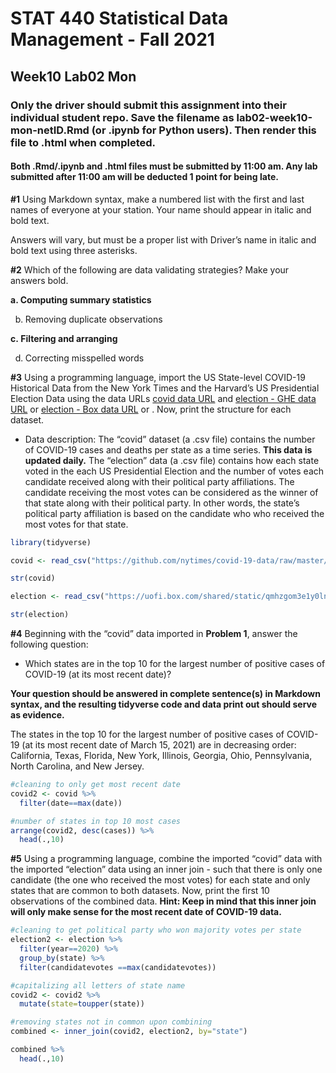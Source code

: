 # STAT 440 Statistical Data Management - Fall 2021
## Week10 Lab02 Mon
### Only the driver should submit this assignment into their individual student repo. Save the filename as lab02-week10-mon-netID.Rmd (or .ipynb for Python users). Then render this file to .html when completed. 
#### Both .Rmd/.ipynb and .html files must be submitted by 11:00 am. Any lab submitted after 11:00 am will be deducted 1 point for being late.

**#1** Using Markdown syntax, make a numbered list with the first and last names of everyone at your station. Your name should appear in italic and bold text.

Answers will vary, but must be a proper list with Driver's name in italic and bold text using three asterisks.

**#2** Which of the following are data validating strategies? Make your answers bold.

**a. Computing summary statistics**

b. Removing duplicate observations

**c. Filtering and arranging**

d. Correcting misspelled words

**#3** Using a programming language, import the US State-level COVID-19 Historical Data from the New York Times and the Harvard's US Presidential Election Data using the data URLs [covid data URL](https://github.com/nytimes/covid-19-data/raw/master/us-states.csv) and [election - GHE data URL](https://github-dev.cs.illinois.edu/stat440-fa21/stat440-fa21-course-content/raw/master/data/us-presidential-election-data.csv) or [election - Box data URL](https://uofi.box.com/shared/static/qmhzgom3e1y0lnqd720rnbhp34xyfd6d.csv) or . Now, print the structure for each dataset.

- Data description: The "covid" dataset (a .csv file) contains the number of COVID-19 cases and deaths per state as a time series. **This data is updated daily.** The "election" data (a .csv file) contains how each state voted in the each US Presidential Election and the number of votes each candidate received along with their political party affiliations. The candidate receiving the most votes can be considered as the winner of that state along with their political party. In other words, the state's political party affiliation is based on the candidate who who received the most votes for that state.

```r
library(tidyverse)

covid <- read_csv("https://github.com/nytimes/covid-19-data/raw/master/us-states.csv")

str(covid)

election <- read_csv("https://uofi.box.com/shared/static/qmhzgom3e1y0lnqd720rnbhp34xyfd6d.csv")

str(election)
```

**#4** Beginning with the "covid" data imported in **Problem 1**, answer the following question:

- Which states are in the top 10 for the largest number of positive cases of COVID-19 (at its most recent date)? 

**Your question should be answered in complete sentence(s) in Markdown syntax, and the resulting tidyverse code and data print out should serve as evidence.**

The states in the top 10 for the largest number of positive cases of COVID-19 (at its most recent date of March 15, 2021) are in decreasing order: California, Texas, Florida, New York, Illinois, Georgia, Ohio, Pennsylvania, North Carolina, and New Jersey.

```r
#cleaning to only get most recent date
covid2 <- covid %>% 
  filter(date==max(date))

#number of states in top 10 most cases
arrange(covid2, desc(cases)) %>% 
  head(.,10)
```

**#5** Using a programming language, combine the imported "covid" data with the imported "election" data using an inner join - such that there is only one candidate (the one who received the most votes) for each state and only states that are common to both datasets. Now, print the first 10 observations of the combined data. **Hint: Keep in mind that this inner join will only make sense for the most recent date of COVID-19 data.**

```r
#cleaning to get political party who won majority votes per state
election2 <- election %>% 
  filter(year==2020) %>%
  group_by(state) %>% 
  filter(candidatevotes ==max(candidatevotes))

#capitalizing all letters of state name
covid2 <- covid2 %>%
  mutate(state=toupper(state))

#removing states not in common upon combining
combined <- inner_join(covid2, election2, by="state")

combined %>%
  head(.,10)
```
